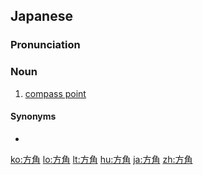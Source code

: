 ==Japanese==
{{ja-kanjitab|ほう|かく|yomi=on|r=y}}

===Pronunciation===
{{ja-pron|ほうがく|yomi=o}}

===Noun===
{{ja-noun|ほうがく}}

# [[compass point]]

====Synonyms====
* {{ja-r|方位|ほうい}}

[[ko:方角]]
[[lo:方角]]
[[lt:方角]]
[[hu:方角]]
[[ja:方角]]
[[zh:方角]]